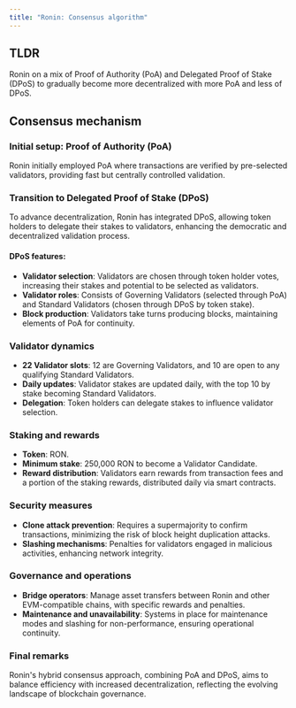 ```yaml
---
title: "Ronin: Consensus algorithm"
---
```


## TLDR

Ronin on a mix of Proof of Authority (PoA) and Delegated Proof of Stake (DPoS) to gradually become more decentralized with more PoA and less of DPoS.

## Consensus mechanism

### Initial setup: Proof of Authority (PoA)

Ronin initially employed PoA where transactions are verified by pre-selected validators, providing fast but centrally controlled validation.

### Transition to Delegated Proof of Stake (DPoS)

To advance decentralization, Ronin has integrated DPoS, allowing token holders to delegate their stakes to validators, enhancing the democratic and decentralized validation process.

#### DPoS features:

* **Validator selection**: Validators are chosen through token holder votes, increasing their stakes and potential to be selected as validators.
* **Validator roles**: Consists of Governing Validators (selected through PoA) and Standard Validators (chosen through DPoS by token stake).
* **Block production**: Validators take turns producing blocks, maintaining elements of PoA for continuity.

### Validator dynamics

* **22 Validator slots**: 12 are Governing Validators, and 10 are open to any qualifying Standard Validators.
* **Daily updates**: Validator stakes are updated daily, with the top 10 by stake becoming Standard Validators.
* **Delegation**: Token holders can delegate stakes to influence validator selection.

### Staking and rewards

* **Token**: RON.
* **Minimum stake**: 250,000 RON to become a Validator Candidate.
* **Reward distribution**: Validators earn rewards from transaction fees and a portion of the staking rewards, distributed daily via smart contracts.

### Security measures

* **Clone attack prevention**: Requires a supermajority to confirm transactions, minimizing the risk of block height duplication attacks.
* **Slashing mechanisms**: Penalties for validators engaged in malicious activities, enhancing network integrity.

### Governance and operations

* **Bridge operators**: Manage asset transfers between Ronin and other EVM-compatible chains, with specific rewards and penalties.
* **Maintenance and unavailability**: Systems in place for maintenance modes and slashing for non-performance, ensuring operational continuity.

### Final remarks

Ronin's hybrid consensus approach, combining PoA and DPoS, aims to balance efficiency with increased decentralization, reflecting the evolving landscape of blockchain governance.
